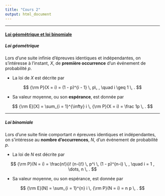 ```yaml
--- 
title: "Cours 2"
output: html_document 
---
```


** **

#### [Loi géométrique et loi binomiale](https://francoio.github.io/)



##### Loi géométrique 

Lors d'une suite infinie d'épreuves identiques et indépendantes, on s'intéresse à l'instant, $X$, de 
**première occurrence** d'un événement de probabilité $p$. 

* La loi de $X$ est décrite par 

$$ {\rm P}(X = i) = (1 - p)^{i - 1}  \, p\, , \quad i \geq 1 \, . $$ 

* Sa valeur moyenne, ou son **espérance**, est donnée par

$$ {\rm E}[X] = \sum_{i = 1}^{\infty} i \, {\rm P}(X = i) = \frac 1p \, . $$

** **

##### Loi binomiale

Lors d'une suite finie comportant $n$ épreuves identiques et indépendantes, on s'intéresse au **nombre d'occurrences**, $N$, d'un événement de probabilité $p$. 

* La loi de $N$ est décrite par 

$$
{\rm P}(N = i) = \frac{n!}{i! (n-i)!} \, p^i \, (1 - p)^{n-i} \, , \quad i = 1 ,
\dots, n \, . $$ 

* Sa valeur moyenne, ou son espérance, est donnée par 

$$ {\rm
E}[N] = \sum_{i = 1}^{n} i \, {\rm P}(N = i) = n p \, . $$

